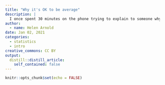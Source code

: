 ```yaml
---
title: "Why it's OK to be average"
description: |
  I once spent 30 minutes on the phone trying to explain to someone why I wasn't worried that half of all school students scored below average in reading literacy.
author:
  - name: Helen Arnold
date: Jan 02, 2021
categories:
  - statistics
  - intro
creative_commons: CC BY
output:
  distill::distill_article:
    self_contained: false 
---
```



```r
knitr::opts_chunk$set(echo = FALSE)
```
